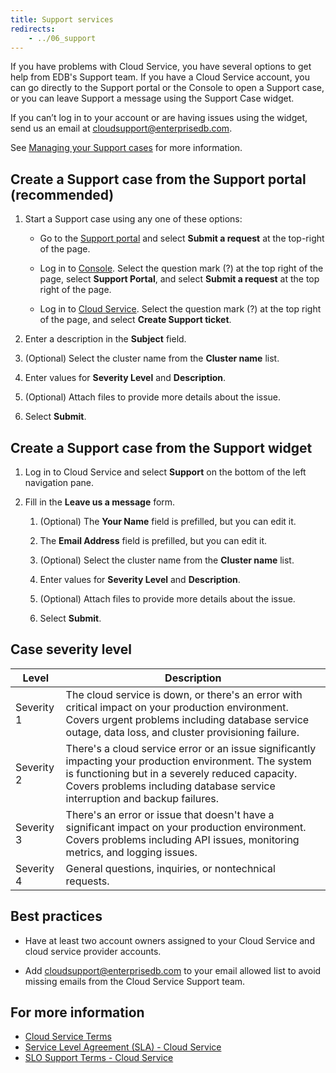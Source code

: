```yaml
---
title: Support services
redirects:
    - ../06_support
---
```


If you have problems with Cloud Service, you have several options to get help from EDB's Support team. If you have a Cloud Service account, you can go directly to the Support portal or the Console to open a Support case, or you can leave Support a message using the Support Case widget. 

If you can’t log in to your account or are having issues using the widget, send us an email at [cloudsupport@enterprisedb.com](mailto:cloudsupport@enterprisedb.com).

See [Managing your Support cases](01_case_management) for more information. 

## Create a Support case from the Support portal (recommended)

1.  Start a Support case using any one of these options:

    -   Go to the [Support portal](https://support.biganimal.com/hc/en-us) and select **Submit a request** at the top-right of the page.

    -   Log in to [Console](https://portal.biganimal.com). Select the question mark (?) at the top right of the page, select **Support Portal**, and select **Submit a request** at the top right of the page.

    -   Log in to [Cloud Service](https://portal.biganimal.com). Select the question mark (?) at the top right of the page, and select **Create Support ticket**.

2.  Enter a description in the **Subject** field.

3.  (Optional) Select the cluster name from the **Cluster name** list.

4.  Enter values for **Severity Level** and **Description**.

5.  (Optional) Attach files to provide more details about the issue.

6.  Select **Submit**.

## Create a Support case from the Support widget

1.  Log in to Cloud Service and select **Support** on the bottom of the left navigation pane. 

2.  Fill in the **Leave us a message** form.

    1.  (Optional) The **Your Name** field is prefilled, but you can edit it.

    2.  The **Email Address** field is prefilled, but you can edit it.

    3.  (Optional) Select the cluster name from the **Cluster name** list.

    4.  Enter values for **Severity Level** and **Description**.

    5.  (Optional) Attach files to provide more details about the issue.

    6.  Select **Submit**.

## Case severity level

| Level      | Description                                                                                                                                                                                                                               |
| ---------- | ----------------------------------------------------------------------------------------------------------------------------------------------------------------------------------------------------------------------------------------- |
| Severity 1 | The cloud service is down, or there's an error with critical impact on your production environment. Covers urgent problems including database service outage, data loss, and cluster provisioning failure.                                 |
| Severity 2 | There's a cloud service error or an issue significantly impacting your production environment. The system is functioning but in a severely reduced capacity. Covers problems including database service interruption and backup failures. |
| Severity 3 | There's an error or issue that doesn't have a significant impact on your production environment. Covers problems including API issues, monitoring metrics, and logging issues.                                                            |
| Severity 4 | General questions, inquiries, or nontechnical requests.   

## Best practices

- Have at least two account owners assigned to your Cloud Service and cloud service provider accounts.

- Add cloudsupport@enterprisedb.com to your email allowed list to avoid missing emails from the Cloud Service Support team.

## For more information
- [Cloud Service Terms](https://www.enterprisedb.com/biganimal-terms)
- [Service Level Agreement (SLA) - Cloud Service](https://www.enterprisedb.com/service-level-agreement-sla-biganimal)
- [SLO Support Terms - Cloud Service](https://www.enterprisedb.com/slo-support-terms-biganimal)

